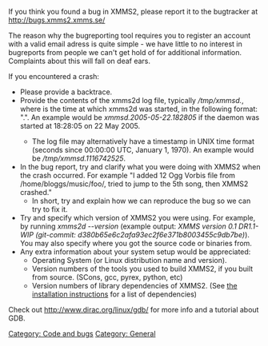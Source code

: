 {{Navbar}}

If you think you found a bug in XMMS2, please report it to the bugtracker at http://bugs.xmms2.xmms.se/

The reason why the bugreporting tool requires you to register an account with a valid email adress is quite simple - we have little to no interest in bugreports from people we can't get hold of for additional information. Complaints about this will fall on deaf ears.

If you encountered a crash:
* Please provide a backtrace.
* Provide the contents of the xmms2d log file, typically ''/tmp/xmmsd.<timestamp>'', where ''<timestamp>'' is the time at which xmms2d was started, in the following format: "<iso8601 date>.<hour><minutes><seconds>". An example would be ''xmmsd.2005-05-22.182805'' if the daemon was started at 18:28:05 on 22 May 2005.
** The log file may alternatively have a timestamp in UNIX time format (seconds since 00:00:00 UTC, January 1, 1970). An example would be ''/tmp/xmmsd.1116742525''.
* In the bug report, try and clarify what you were doing with XMMS2 when the crash occurred. For example "I added 12 Ogg Vorbis file from /home/bloggs/music/foo/, tried to jump to the 5th song, then XMMS2 crashed."
** In short, try and explain how we can reproduce the bug so we can try to fix it.
* Try and specify which version of XMMS2 you were using. For example, by running ''xmms2d --version'' (example output: ''XMMS version 0.1 DR1.1-WIP (git-commit: d380b65e6c2afa93ec2f6e371b8003455c9db7be)''). You may also specify where you got the source code or binaries from.
* Any extra information about your system setup would be appreciated:
** Operating System (or Linux distribution name and version).
** Version numbers of the tools you used to build XMMS2, if you built from source. (SCons, gcc, pyrex, python, etc)
** Version numbers of library dependencies of XMMS2. (See [[Install instructions#Dependencies | the installation instructions]] for a list of dependencies)

Check out http://www.dirac.org/linux/gdb/ for more info and a tutorial about GDB.

[[Category: Code and bugs]]
[[Category: General]]